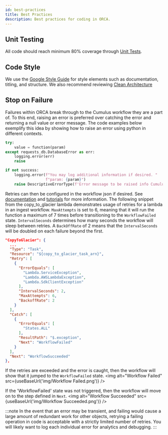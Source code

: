 ```yaml
---
id: best-practices
title: Best Practices
description: Best practices for coding in ORCA.
---
```



## Unit Testing
All code should reach minimum 80% coverage through [Unit Tests](unit-tests.md).

## Code Style
We use the [Google Style Guide](https://google.github.io/styleguide/pyguide.html) for style elements such as documentation, titling, and structure.
We also recommend reviewing [Clean Architecture](./clean-architecture.mdx)

## Stop on Failure
Failures within ORCA break through to the Cumulus workflow they are a part of.
To this end, raising an error is preferred over catching the error and returning a null value or error message.
The code examples below exemplify this idea by showing how to raise an error using python in different contexts.
```python
try:
    value = function(param)
except requests_db.DatabaseError as err:
    logging.error(err)
    raise
```
```python
if not success:
    logging.error(f"You may log additional information if desired. "
                  f"param: {param}")
    raise DescriptiveErrorType(f'Error message to be raised info Cumulus workflow.')
```
Retries can then be configured in the workflow json if desired. See
[documentation](https://docs.aws.amazon.com/step-functions/latest/dg/concepts-error-handling.html)
and
[tutorials](https://aws.amazon.com/getting-started/hands-on/handle-serverless-application-errors-step-functions-lambda/)
for more information.
The following snippet from the copy_to_glacier lambda demonstrates usage of retries for a lambda in an ingest workflow.
`MaxAttempts` is set to 6, meaning that it will run the function a maximum of 7 times before transitioning to the `WorkflowFailed` state.
`IntervalSeconds` determines how many seconds the workflow will sleep between retries.
A `BackOffRate` of 2 means that the `IntervalSeconds` will be doubled on each failure beyond the first.

```json
"CopyToGlacier": {
  ...
  "Type": "Task",
  "Resource": "${copy_to_glacier_task_arn}",
  "Retry": [
    {
      "ErrorEquals": [
        "Lambda.ServiceException",
        "Lambda.AWSLambdaException",
        "Lambda.SdkClientException"
      ],
      "IntervalSeconds": 2,
      "MaxAttempts": 6,
      "BackoffRate": 2
    }
  ],
  "Catch": [
    {
      "ErrorEquals": [
        "States.ALL"
      ],
      "ResultPath": "$.exception",
      "Next": "WorkflowFailed"
    }
  ],
  "Next": "WorkflowSucceeded"
},
```
If the retries are exceeded and the error is caught, then the workflow will show that it jumped to the `WorkflowFailed` state.
<img alt="Workflow Failed" src={useBaseUrl('img/Workflow Failed.png')} />

If the 'WorkflowFailed' state was not triggered, then the workflow will move on to the step defined in `Next`.
<img alt="Workflow Succeeded" src={useBaseUrl('img/Workflow Succeeded.png')} />

:::note
In the event that an error may be transient, and failing would cause a large amount of redundant work for other objects, retrying a failing operation in code is acceptable with a strictly limited number of retries.
You will likely want to log each individual error for analytics and debugging.
:::